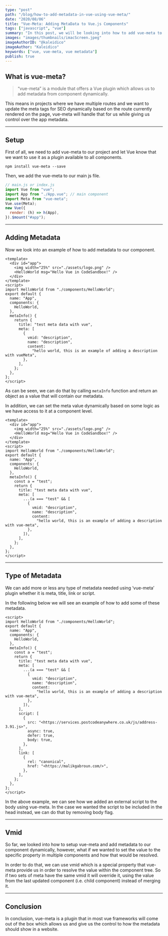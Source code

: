 ```yaml
---
type: "post"
path: "/blog/how-to-add-metadata-in-vue-using-vue-meta/"
date: "2020/08/06"
title: "Vue-Meta: Adding MetaData to Vue.js Components"
tags: ["javascript", "vue"]
summary: "In this post, we will be looking into how to add vue-meta to our project and use it inside the component"
images: "images/thumbnails/imacScreen.jpeg"
imageAuthorID: "@kaleidico"
imageAuthor: "Kaleidico"
keywords: ["vue, vue-meta, vue metadata"]
publish: true
---
```


## What is vue-meta?

> “vue-meta” is a module that offers a Vue plugin which allows us to add metadata from component dynamically.

This means in projects where we have multiple routes and we want to update the meta tags for SEO dynamically based on the route currently rendered on the page, vue-meta will handle that for us while giving us control over the app metadata.

---

## Setup

First of all, we need to add vue-meta to our project and let Vue know that we want to use it as a plugin available to all components.

```text
npm install vue-meta --save
```

Then, we add the vue-meta to our main js file.

```js
// main.js or index.js
import Vue from "vue";
import App from "./App.vue"; // main component
import Meta from "vue-meta";
Vue.use(Meta);
new Vue({
  render: (h) => h(App),
}).$mount("#app");
```

---

## Adding Metadata

Now we look into an example of how to add metadata to our component.

```vue
<template>
  <div id="app">
    <img width="25%" src="./assets/logo.png" />
    <HelloWorld msg="Hello Vue in CodeSandbox!" />
  </div>
</template>
<script>
import HelloWorld from "./components/HelloWorld";
export default {
  name: "App",
  components: {
    HelloWorld,
  },
  metaInfo() {
    return {
      title: "test meta data with vue",
      meta: [
        {
          vmid: "description",
          name: "description",
          content:
            "hello world, this is an example of adding a description with vueMeta",
        },
      ],
    };
  },
};
</script>
```

As can be seen, we can do that by calling `metaInfo` function and return an object as a value that will contain our metadata.

In addition, we can set the meta value dynamically based on some logic as we have access to it at a component level.

```vue
<template>
  <div id="app">
    <img width="25%" src="./assets/logo.png" />
    <HelloWorld msg="Hello Vue in CodeSandbox!" />
  </div>
</template>
<script>
import HelloWorld from "./components/HelloWorld";
export default {
  name: "App",
  components: {
    HelloWorld,
  },
  metaInfo() {
    const a = "test";
    return {
      title: "test meta data with vue",
      meta: [
        ...(a === "test" && [
          {
            vmid: "description",
            name: "description",
            content:
              "hello world, this is an example of adding a description with vue-meta",
          },
        ]),
      ],
    };
  },
};
</script>
```

---

## Type of Metadata

We can add more or less any type of metadata needed using ‘vue-meta’ plugin whether it is meta, title, link or script.

In the following below we will see an example of how to add some of these metadata.

```vue
<script>
import HelloWorld from "./components/HelloWorld";
export default {
  name: "App",
  components: {
    HelloWorld,
  },
  metaInfo() {
    const a = "test";
    return {
      title: "test meta data with vue",
      meta: [
        ...(a === "test" && [
          {
            vmid: "description",
            name: "description",
            content:
              "hello world, this is an example of adding a description with vue-meta",
          },
        ]),
      ],
      script: [
        {
          src: "<https://services.postcodeanywhere.co.uk/js/address-3.91.js>",
          async: true,
          defer: true,
          body: true,
        },
      ],
      link: [
        {
          rel: "canonical",
          href: "<https://malikgabroun.com/>",
        },
      ],
    };
  },
};
</script>
```

In the above example, we can see how we added an external script to the body using vue-meta. In the case we wanted the script to be included in the head instead, we can do that by removing body flag.

---

## Vmid

So far, we looked into how to setup vue-meta and add metadata to our component dynamically, however, what if we wanted to set the value to the specific property in multiple components and how that would be resolved.

In order to do that, we can use vmid which is a special property that vue-meta provide us in order to resolve the value within the component tree. So if two sets of meta have the same vmid it will override it, using the value from the last updated component (i.e. child component) instead of merging it.

---

## Conclusion

In conclusion, vue-meta is a plugin that in most vue frameworks will come out of the box which allows us and give us the control to how the metadata should show in a website.

